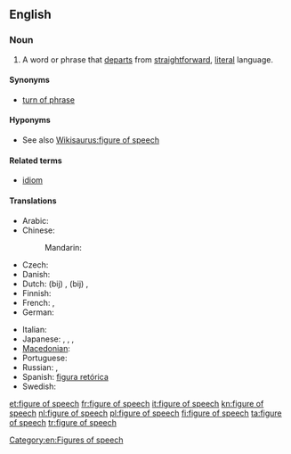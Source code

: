 ==English==
{{wikipedia}}

===Noun===
{{en-noun|head=[[figure]] of [[speech]]|figures of speech}}

# {{idiomatic}} A word or phrase that [[departs]] from [[straightforward]], [[literal]] language.

====Synonyms====
* [[turn of phrase]]

====Hyponyms====
* See also [[Wikisaurus:figure of speech]]

====Related terms====
* [[idiom]]

====Translations====
{{trans-top|word or phrase}}
* Arabic: {{t-|ar|تشبيه|m|tr=tashbiih}}
* Chinese:
*: Mandarin: {{t|cmn|修辞|tr=xiūcí|sc=Hani}}
* Czech: {{t-|cs|řečnická figura|f}}
* Danish: {{t-|da|talemåde|c}}
* Dutch: (bij) {{t-|nl|manier van spreken}}, (bij) {{t-|nl|wijze van spreken}}, {{t+|nl|stijlfiguur|m}}
* Finnish: {{t+|fi|kielikuva}}
* French: {{t+|fr|figure de style|f}},  {{t+|fr|figure de rhétorique|f}}
* German: {{t+|de|Redewendung|f}}
{{trans-mid}}
* Italian: {{t+|it|figura retorica|f}}
* Japanese: {{t-|ja|言葉のあや|tr=kotoba-no aya}},  {{t-|ja|修辞|tr=しゅうじ, shūji}},  {{t-|ja|文彩|tr=ぶんさい, bunsai}},  {{t+|ja|あや|tr=aya}}
* [[Macedonian]]: {{t-|mk|стилска фигура|f|tr=stílska figúra}}
* Portuguese: {{t+|pt|figura de linguagem}}
* Russian: {{t-|ru|риторическая фигура|f|tr=ritoríčeskaja figúra}},  {{t+|ru|фигура речи|f|tr=figúra reči}}
* Spanish: [[figura retórica]] {{f}}
* Swedish: {{t+|sv|talesätt|n}}
{{trans-bottom}}

[[Category:en:Figures of speech]]

[[et:figure of speech]]
[[fr:figure of speech]]
[[it:figure of speech]]
[[kn:figure of speech]]
[[nl:figure of speech]]
[[pl:figure of speech]]
[[fi:figure of speech]]
[[ta:figure of speech]]
[[tr:figure of speech]]